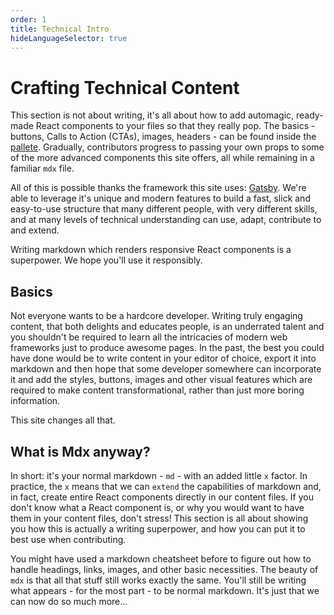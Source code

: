 ```yaml
---
order: 1
title: Technical Intro
hideLanguageSelector: true
---
```


# Crafting Technical Content

This section is not about writing, it's all about how to add automagic, ready-made React components to your files so that they really pop. The basics - buttons, Calls to Action (CTAs), images, headers - can be found inside the [pallete](/fork-me/recipes/). Gradually, contributors progress to passing your own props to some of the more advanced components this site offers, all while remaining in a familiar `mdx` file.

All of this is possible thanks the framework this site uses: [Gatsby](https://www.gatsbyjs.org/). We're able to leverage it's unique and modern features to build a fast, slick and easy-to-use structure that many different people, with very different skills, and at many levels of technical
understanding can use, adapt, contribute to and extend.

Writing markdown which renders responsive React components is a superpower. We hope you'll use it responsibly.

## Basics

Not everyone wants to be a hardcore developer. Writing truly engaging content, that both delights and educates people, is an underrated talent and you shouldn't be required to learn all the intricacies of modern web frameworks just to produce awesome pages. In the past, the best you could have done would be to write content in your editor of choice, export it into markdown
and then hope that some developer somewhere can incorporate it and add the styles, buttons, images and other visual features which are required to make content transformational, rather than just more boring information.

This site changes all that.

## What is Mdx anyway?

In short: it's your normal markdown - `md` - with an added little `x` factor. In practice, the `x` means that we can `extend` the capabilities of markdown and, in fact, create entire React components directly in our content files. If you don't know what a React component is, or why you would want to have them in your content files, don't stress! This section is all about showing you how this is actually a writing superpower, and how you can put it to best use when contributing.

You might have used a markdown cheatsheet before to figure out how to handle headings, links, images, and other basic necessities. The beauty of `mdx` is that all that stuff still works exactly the same. You'll still be writing what appears - for the most part - to be normal markdown. It's just that we can now do so much more...
